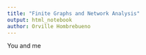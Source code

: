 ```yaml
---
title: "Finite Graphs and Network Analysis"
output: html_notebook
author: Orville Hombrebueno
---
```


You and me